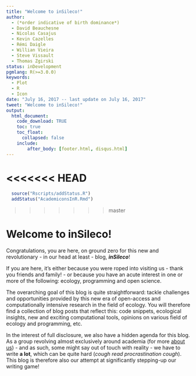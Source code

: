 ```yaml
---
title: "Welcome to inSileco!"
author:
  - (*order indicative of birth dominance*)
  - David Beauchesne
  - Nicolas Casajus
  - Kevin Cazelles
  - Rémi Daigle
  - Willian Vieira
  - Steve Vissault
  - Thomas Zgirski
status: inDevelopment
pgmlang: R(>=3.0.0)
keywords:
  - Plot
  - R
  - Icon
date: "July 16, 2017 -- last update on July 16, 2017"
tweet: "Welcome to inSileco!"
output:
  html_document:
    code_download: TRUE
    toc: true
    toc_float:
      collapsed: false
    include:
        after_body: [footer.html, disqus.html]
---
```


<<<<<<< HEAD
=======
```r
  source("Rscripts/addStatus.R")
  addStatus("AcademiconsInR.Rmd")
```
>>>>>>> master

# Welcome to inSileco!

Congratulations, you are here, on ground zero for this new and revolutionary - in our head at least - blog, ***inSileco***!

If you are here, it's either because you were roped into visiting us - thank you friends and family! - or because you have an acute interest in one or more of the following: ecology, programming and open science.

The overarching goal of this blog is quite straightforward: tackle challenges and opportunities provided by this new era of open-access and computationally intensive research in the field of ecology. You will therefore find a collection of blog posts that reflect this: code snippets, ecological insights, new and exciting computational tools, opinions on various field of ecology and programming, etc.

In the interest of full disclosure, we also have a hidden agenda for this blog. As a group revolving almost exclusively around academia (for more [about us](./docs/about.html)) - and as such, some might say out of touch with reality - we have to write **a lot**, which can be quite hard (*cough* *read procrastination* *cough*). This blog is therefore also our attempt at significantly stepping-up our writing game!
